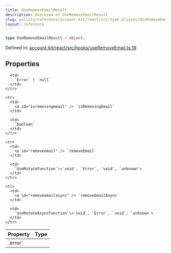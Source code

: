 ```yaml
---
title: UseRemoveEmailResult
description: Overview of UseRemoveEmailResult
slug: wallets/reference/account-kit/react/src/type-aliases/UseRemoveEmailResult
layout: reference
---
```


```ts
type UseRemoveEmailResult = object;
```

Defined in: [account-kit/react/src/hooks/useRemoveEmail.ts:18](https://github.com/alchemyplatform/aa-sdk/blob/e3c1a23e6e03f44bf2db3afddb97a91b175cba58/account-kit/react/src/hooks/useRemoveEmail.ts#L18)

## Properties

<table>
  <thead>
    <tr>
      <th align="left">Property</th>
      <th align="left">Type</th>
    </tr>
  </thead>

  <tbody>
    <tr>
      <td>
        <a id="error" /> `error`
      </td>

      <td>
        `Error` | `null`
      </td>
    </tr>

    <tr>
      <td>
        <a id="isremovingemail" /> `isRemovingEmail`
      </td>

      <td>
        `boolean`
      </td>
    </tr>

    <tr>
      <td>
        <a id="removeemail" /> `removeEmail`
      </td>

      <td>
        `UseMutateFunction`\<`void`, `Error`, `void`, `unknown`>
      </td>
    </tr>

    <tr>
      <td>
        <a id="removeemailasync" /> `removeEmailAsync`
      </td>

      <td>
        `UseMutateAsyncFunction`\<`void`, `Error`, `void`, `unknown`>
      </td>
    </tr>

  </tbody>
</table>
